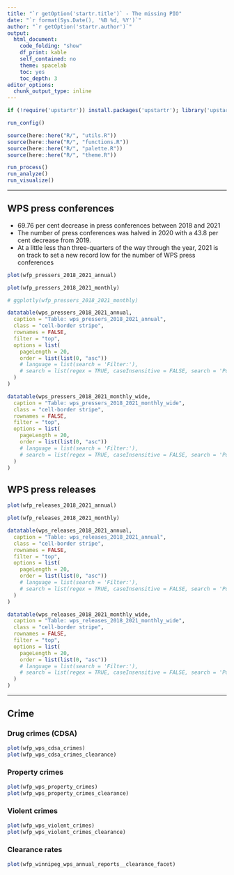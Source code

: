 ```yaml
---
title: "`r getOption('startr.title')` - The missing PIO"
date: "`r format(Sys.Date(), '%B %d, %Y')`"
author: "`r getOption('startr.author')`"
output:
  html_document:
    code_folding: "show"
    df_print: kable
    self_contained: no
    theme: spacelab
    toc: yes
    toc_depth: 3
editor_options:
  chunk_output_type: inline
---
```



```r

if (!require('upstartr')) install.packages('upstartr'); library('upstartr')

run_config()

source(here::here("R/", "utils.R"))
source(here::here("R/", "functions.R"))
source(here::here("R/", "palette.R"))
source(here::here("R/", "theme.R"))

run_process()
run_analyze()
run_visualize()

```

***


## WPS press conferences

* 69.76 per cent decrease in press conferences between 2018 and 2021
* The number of press conferences was halved in 2020 with a 43.8 per cent decrease from 2019. 
* At a little less than three-quarters of the way through the year, 2021 is on track to set a new record low for the number of WPS press conferences

```r

plot(wfp_pressers_2018_2021_annual)

plot(wfp_pressers_2018_2021_monthly)

# ggplotly(wfp_pressers_2018_2021_monthly)
```

```r
datatable(wps_pressers_2018_2021_annual,
  caption = "Table: wps_pressers_2018_2021_annual",
  class = "cell-border stripe",
  rownames = FALSE,
  filter = "top",
  options = list(
    pageLength = 20,
    order = list(list(0, "asc"))
    # language = list(search = 'Filter:'),
    # search = list(regex = TRUE, caseInsensitive = FALSE, search = 'Police')
  )
)

datatable(wps_pressers_2018_2021_monthly_wide,
  caption = "Table: wps_pressers_2018_2021_monthly_wide",
  class = "cell-border stripe",
  rownames = FALSE,
  filter = "top",
  options = list(
    pageLength = 20,
    order = list(list(0, "asc"))
    # language = list(search = 'Filter:'),
    # search = list(regex = TRUE, caseInsensitive = FALSE, search = 'Police')
  )
)

```


## WPS press releases


```r

plot(wfp_releases_2018_2021_annual)

plot(wfp_releases_2018_2021_monthly)

```

```r
datatable(wps_releases_2018_2021_annual,
  caption = "Table: wps_releases_2018_2021_annual",
  class = "cell-border stripe",
  rownames = FALSE,
  filter = "top",
  options = list(
    pageLength = 20,
    order = list(list(0, "asc"))
    # language = list(search = 'Filter:'),
    # search = list(regex = TRUE, caseInsensitive = FALSE, search = 'Police')
  )
)

datatable(wps_releases_2018_2021_monthly_wide,
  caption = "Table: wps_releases_2018_2021_monthly_wide",
  class = "cell-border stripe",
  rownames = FALSE,
  filter = "top",
  options = list(
    pageLength = 20,
    order = list(list(0, "asc"))
    # language = list(search = 'Filter:'),
    # search = list(regex = TRUE, caseInsensitive = FALSE, search = 'Police')
  )
)

```

***

## Crime


### Drug crimes (CDSA)
```r
plot(wfp_wps_cdsa_crimes)
plot(wfp_wps_cdsa_crimes_clearance)
```

### Property crimes
```r
plot(wfp_wps_property_crimes)
plot(wfp_wps_property_crimes_clearance)
```

### Violent crimes
```r
plot(wfp_wps_violent_crimes)
plot(wfp_wps_violent_crimes_clearance)
```

### Clearance rates
```r
plot(wfp_winnipeg_wps_annual_reports__clearance_facet)
```


